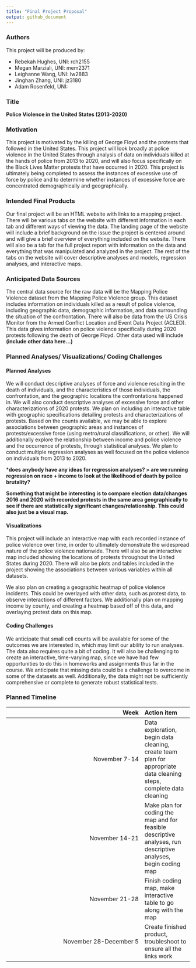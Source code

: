 ```yaml
---
title: "Final Project Proposal"
output: github_document
---
```


### Authors

This project will be produced by:

* Rebekah Hughes, UNI: rch2155
* Megan Marziali, UNI: mem2371
* Leighanne Wang, UNI: lw2883
* Jinghan Zhang, UNI: jz3180
* Adam Rosenfeld, UNI: 

### Title

**Police Violence in the United States (2013-2020)**

### Motivation

This project is motivated by the killing of George Floyd and the protests that followed in the United States. This project will look broadly at police violence in the United States through analysis of data on individuals killed at the hands of police from 2013 to 2020, and will also focus specifically on the Black Lives Matter protests that have occurred in 2020. This project is ultimately being completed to assess the instances of excessive use of force by police and to determine whether instances of excessive force are concentrated demographically and geographically.

### Intended Final Products

Our final project will be an HTML website with links to a mapping project. There will be various tabs on the website with different information in each tab and different ways of viewing the data. The landing page of the website will include a brief background on the issue the project is centered around and will give a brief overview of everything included on the website. There will also be a tab for the full project report with information on the data and everything that was manipulated and analyzed in the project. The rest of the tabs on the website will cover descriptive analyses and models, regression analyses, and interactive maps.

### Anticipated Data Sources

The central data source for the raw data will be the Mapping Police Violence dataset from the Mapping Police Violence group. This dataset includes information on individuals killed as a result of police violence, including geographic data, demographic information, and data surrounding the situation of the confrontation. There will also be data from the US Crisis Monitor from the Armed Conflict Location and Event Data Project (ACLED). This data gives information on police violence specifically during 2020 protests following the death of George Floyd. Other data used will include **(include other data here...)**

### Planned Analyses/ Visualizations/ Coding Challenges

#### Planned Analyses

We will conduct descriptive analyses of force and violence resulting in the death of individuals, and the characteristics of those individuals, the confrontation, and the geographic locations the confrontations happened in. We will also conduct descriptive analyses of excessive force and other characterizations of 2020 protests. We plan on including an interactive table with geographic specifications detailing protests and characterizations of protests. Based on the counts available, we may be able to explore associations between geographic areas and instances of protests/excessive force (using metro/rural classifications, or other). We will additionally explore the relationship between income and police violence and the occurrence of protests, through statistical analyses. We plan to conduct multiple regression analyses as well focused on the police violence on individuals from 2013 to 2020.


***does anybody have any ideas for regression analyses? > are we running regression on race + income to look at the likelihood of death by police brutality?**

**Something that might be interesting is to compare election data/changes 2016 and 2020 with recorded protests in the same area geographically to see if there are statistically significant changes/relationship. This could also just be a visual map.**

#### Visualizations

This project will include an interactive map with each recorded instance of police violence over time, in order to ultimately demonstrate the widespread nature of the police violence nationwide. There will also be an interactive map included showing the locations of protests throughout the United States during 2020. There will also be plots and tables included in the project showing the associations between various variables within all datasets.

We also plan on creating a geographic heatmap of police violence incidents. This could be overlayed with other data, such as protest data, to observe interactions of different factors. We additionally plan on mapping income by county, and creating a heatmap based off of this data, and overlaying protest data on this map.

#### Coding Challenges

We anticipate that small cell counts will be available for some of the outcomes we are interested in, which may limit our ability to run analyses. The data also requires quite a bit of coding. It will also be challenging to create an interactive, time-varying map, since we have had few opportunities to do this in homeworks and assignments thus far in the course. We anticipate that missing data could be a challenge to overcome in some of the datasets as well. Additionally, the data might not be sufficiently comprehensive or complete to generate robust statistical tests.

### Planned Timeline

| Week | Action item |
|----------------:|:-----|
| November 7-14 | Data exploration, begin data cleaning, create team plan for appropriate data cleaning steps, complete data cleaning|
| November 14-21 | Make plan for coding the map and for feasible descriptive analyses, run descriptive analyses, begin coding map| 
| November 21-28 | Finish coding map, make interactive table to go along with the map |
| November 28-December 5 | Create finished product, troubleshoot to ensure all the links work |



